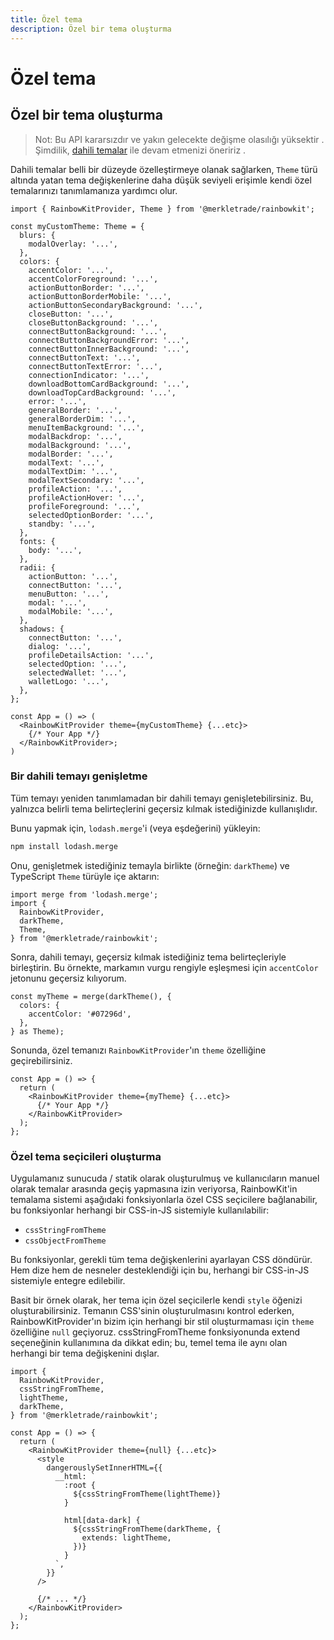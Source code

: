 ```yaml
---
title: Özel tema
description: Özel bir tema oluşturma
---
```


# Özel tema

## Özel bir tema oluşturma

> Not: Bu API kararsızdır ve yakın gelecekte değişme olasılığı yüksektir
> . Şimdilik, [dahili temalar](/docs/theming) ile devam etmenizi öneririz
> .

Dahili temalar belli bir düzeyde özelleştirmeye olanak sağlarken, `Theme` türü altında yatan tema değişkenlerine daha düşük seviyeli erişimle kendi özel temalarınızı tanımlamanıza yardımcı olur.

```tsx
import { RainbowKitProvider, Theme } from '@merkletrade/rainbowkit';

const myCustomTheme: Theme = {
  blurs: {
    modalOverlay: '...',
  },
  colors: {
    accentColor: '...',
    accentColorForeground: '...',
    actionButtonBorder: '...',
    actionButtonBorderMobile: '...',
    actionButtonSecondaryBackground: '...',
    closeButton: '...',
    closeButtonBackground: '...',
    connectButtonBackground: '...',
    connectButtonBackgroundError: '...',
    connectButtonInnerBackground: '...',
    connectButtonText: '...',
    connectButtonTextError: '...',
    connectionIndicator: '...',
    downloadBottomCardBackground: '...',
    downloadTopCardBackground: '...',
    error: '...',
    generalBorder: '...',
    generalBorderDim: '...',
    menuItemBackground: '...',
    modalBackdrop: '...',
    modalBackground: '...',
    modalBorder: '...',
    modalText: '...',
    modalTextDim: '...',
    modalTextSecondary: '...',
    profileAction: '...',
    profileActionHover: '...',
    profileForeground: '...',
    selectedOptionBorder: '...',
    standby: '...',
  },
  fonts: {
    body: '...',
  },
  radii: {
    actionButton: '...',
    connectButton: '...',
    menuButton: '...',
    modal: '...',
    modalMobile: '...',
  },
  shadows: {
    connectButton: '...',
    dialog: '...',
    profileDetailsAction: '...',
    selectedOption: '...',
    selectedWallet: '...',
    walletLogo: '...',
  },
};

const App = () => (
  <RainbowKitProvider theme={myCustomTheme} {...etc}>
    {/* Your App */}
  </RainbowKitProvider>;
)
```

### Bir dahili temayı genişletme

Tüm temayı yeniden tanımlamadan bir dahili temayı genişletebilirsiniz. Bu, yalnızca belirli tema belirteçlerini geçersiz kılmak istediğinizde kullanışlıdır.

Bunu yapmak için, `lodash.merge`'i (veya eşdeğerini) yükleyin:

```bash
npm install lodash.merge
```

Onu, genişletmek istediğiniz temayla birlikte (örneğin: `darkTheme`) ve TypeScript `Theme` türüyle içe aktarın:

```tsx
import merge from 'lodash.merge';
import {
  RainbowKitProvider,
  darkTheme,
  Theme,
} from '@merkletrade/rainbowkit';
```

Sonra, dahili temayı, geçersiz kılmak istediğiniz tema belirteçleriyle birleştirin. Bu örnekte, markamın vurgu rengiyle eşleşmesi için `accentColor` jetonunu geçersiz kılıyorum.

```tsx
const myTheme = merge(darkTheme(), {
  colors: {
    accentColor: '#07296d',
  },
} as Theme);
```

Sonunda, özel temanızı `RainbowKitProvider`'ın `theme` özelliğine geçirebilirsiniz.

```tsx
const App = () => {
  return (
    <RainbowKitProvider theme={myTheme} {...etc}>
      {/* Your App */}
    </RainbowKitProvider>
  );
};
```

### Özel tema seçicileri oluşturma

Uygulamanız sunucuda / statik olarak oluşturulmuş ve kullanıcıların manuel olarak temalar arasında geçiş yapmasına izin veriyorsa, RainbowKit'in temalama sistemi aşağıdaki fonksiyonlarla özel CSS seçicilere bağlanabilir, bu fonksiyonlar herhangi bir CSS-in-JS sistemiyle kullanılabilir:

- `cssStringFromTheme`
- `cssObjectFromTheme`

Bu fonksiyonlar, gerekli tüm tema değişkenlerini ayarlayan CSS döndürür. Hem dize hem de nesneler desteklendiği için bu, herhangi bir CSS-in-JS sistemiyle entegre edilebilir.

Basit bir örnek olarak, her tema için özel seçicilerle kendi `style` öğenizi oluşturabilirsiniz. Temanın CSS'sinin oluşturulmasını kontrol ederken, RainbowKitProvider'ın bizim için herhangi bir stil oluşturmaması için `theme` özelliğine `null` geçiyoruz. cssStringFromTheme fonksiyonunda extend seçeneğinin kullanımına da dikkat edin; bu, temel tema ile aynı olan herhangi bir tema değişkenini dışlar.

```tsx
import {
  RainbowKitProvider,
  cssStringFromTheme,
  lightTheme,
  darkTheme,
} from '@merkletrade/rainbowkit';

const App = () => {
  return (
    <RainbowKitProvider theme={null} {...etc}>
      <style
        dangerouslySetInnerHTML={{
          __html: `
            :root {
              ${cssStringFromTheme(lightTheme)}
            }

            html[data-dark] {
              ${cssStringFromTheme(darkTheme, {
                extends: lightTheme,
              })}
            }
          `,
        }}
      />

      {/* ... */}
    </RainbowKitProvider>
  );
};
```
